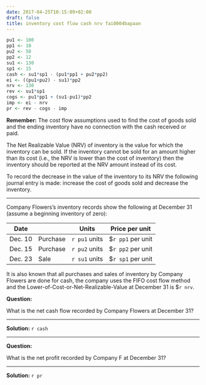 ```yaml
---
date: 2017-04-25T10:15:09+02:00
draft: false
title: inventory cost flow cash nrv fai0004bapaan
---
```


```r
pu1 <- 100
pp1 <- 10
pu2 <- 50
pp2 <- 12
su1 <- 130
sp1 <- 15
cash <- su1*sp1 - (pu1*pp1 + pu2*pp2)
ei <- ((pu1+pu2) - su1)*pp2
nrv <- 130
rev <- su1*sp1
cogs <- pu1*pp1 + (su1-pu1)*pp2
imp <- ei - nrv
pr <- rev - cogs - imp
```

**Remember:**
The cost flow assumptions used to find the cost of goods sold and the ending inventory have no connection with the cash received or paid.

The Net Realizable Value (NRV) of inventory is the value for which the inventory can be sold. If the inventory cannot be sold for an amount higher than its cost (i.e., the NRV is lower than the cost of inventory) then the inventory should be reported at the NRV amount instead of its cost.

To record the decrease in the value of the inventory to its NRV the following journal entry is made: increase the cost of goods sold and decrease the inventory.

***

Company Flowers's inventory records show the following at December 31 (assume a beginning inventory of zero):

Date    |          |     Units     |  Price per unit   |
------- | -------- | ------------- | ----------------- |
Dec. 10 | Purchase | `r pu1` units | $`r pp1` per unit |
Dec. 15 | Purchase | `r pu2` units | $`r pp2` per unit |
Dec. 23 | Sale     | `r su1` units | $`r sp1` per unit |

It is also known that all purchases and sales of inventory by Company Flowers are done for cash, the company uses the FIFO cost flow method and the Lower-of-Cost-or-Net-Realizable-Value at December 31 is $`r nrv`.

**Question:**

What is the net cash flow recorded by Company Flowers at December 31?

***

**Solution:**
`r cash`

***

**Question:**

What is the net profit recorded by Company F at December 31?

***

**Solution:**
`r pr`